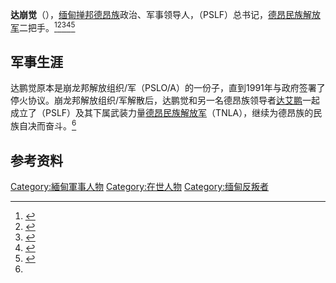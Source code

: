 {{expand|time=2017-03-30T14:04:30+00:00}}
{{Infobox military person
|name= 达崩觉
|birth_date= <!--{{birth year and age|????}}-->
|death_date=
|birth_place=
|death_place=
|nationality={{RUM}}
|image=
|caption=
|nickname=
|allegiance= [[德昂民族解放军|德昂民族解放军]]
|serviceyears= {{Start date|1992|1|df=yes}}至今
|rank= [[上校|上校]]
|commands=
|unit=
|battles= [[缅甸内战|缅甸内战]]
|laterwork=
}}
'''达崩觉'''（{{lang-my|တာဘုန်းကျော်}}），[[缅甸|缅甸]][[掸邦|掸邦]][[德昂族|德昂族]]政治、军事领导人，{{le|崩龙邦解放阵线|Palaung State Liberation Front}}（PSLF）总书记，[[德昂民族解放军|德昂民族解放军]]二把手。<ref name="Jazeera1">{{cite news|last1=Hay|first1=Wayne|title=Myanmar rebels continue fight despite ceasefire deal|url=http://www.aljazeera.com/blogs/asia/2016/02/myanmar-rebels-continue-fight-ceasefire-deal-160217144556153.html|accessdate=18 December 2016|work=www.aljazeera.com|date=17 February 2016|archive-date=2019-07-11|archive-url=https://web.archive.org/web/20190711095528/https://www.aljazeera.com/blogs/asia/2016/02/myanmar-rebels-continue-fight-ceasefire-deal-160217144556153.html|dead-url=no}}</ref><ref>{{cite news|last1=Mang|first1=Lun Min|title=Govt proposes TNLA ceasefire talks|url=http://www.mmtimes.com/index.php/national-news/15917-govt-proposes-tnla-ceasefire-talks.html|accessdate=18 December 2016|date=11 August 2015|archive-date=2017-07-03|archive-url=https://web.archive.org/web/20170703082132/http://www.mmtimes.com/index.php/national-news/15917-govt-proposes-tnla-ceasefire-talks.html|dead-url=no}}</ref><ref>{{cite news|title=TNLA and Myanmar Army clashes continue|url=http://www.mizzima.com/news-domestic/tnla-and-myanmar-army-clashes-continue|accessdate=18 December 2016|work=Mizzima|date=26 September 2015|archive-date=2021-03-19|archive-url=https://web.archive.org/web/20210319231653/https://www.mizzima.com/news-domestic/tnla-and-myanmar-army-clashes-continue|dead-url=no}}</ref><ref name="MMPeaceMonitor">{{cite web |title=Myanmar Peace Monitor - TNLA |url=http://www.mmpeacemonitor.org/stakeholders/nippon-foundation/156-tnla |access-date=2017-03-30 |archive-url=https://web.archive.org/web/20180310072318/http://www.mmpeacemonitor.org/stakeholders/nippon-foundation/156-tnla |archive-date=2018-03-10 |dead-url=yes }}</ref><ref>{{cite news|title=Clashes between Gov’t troops and TNLA continue|url=http://monnews.org/2015/09/21/clashes-between-govt-troops-and-tnla-continue/|accessdate=18 December 2016|work=Mon News Agency|date=21 September 2015|archive-date=2019-02-13|archive-url=https://web.archive.org/web/20190213140636/http://monnews.org/2015/09/21/clashes-between-govt-troops-and-tnla-continue/|dead-url=no}}</ref>

==军事生涯==
达鹏觉原本是崩龙邦解放组织/军（PSLO/A）的一份子，直到1991年与政府签署了停火协议。崩龙邦解放组织/军解散后，达鹏觉和另一名德昂族领导者[[达艾鹏|达艾鹏]]一起成立了{{le|崩龙邦解放阵线|Palaung State Liberation Front}}（PSLF）及其下属武装力量[[德昂民族解放军|德昂民族解放军]]（TNLA），继续为德昂族的民族自决而奋斗。<ref name="MMPeaceMonitor" />

==参考资料==
{{reflist}}

{{DEFAULTSORT:Tar Bone Kyaw}}
[[Category:緬甸軍事人物|Category:緬甸軍事人物]]
[[Category:在世人物|Category:在世人物]]
[[Category:缅甸反叛者|Category:缅甸反叛者]]
{{Myanmar-bio-stub}}